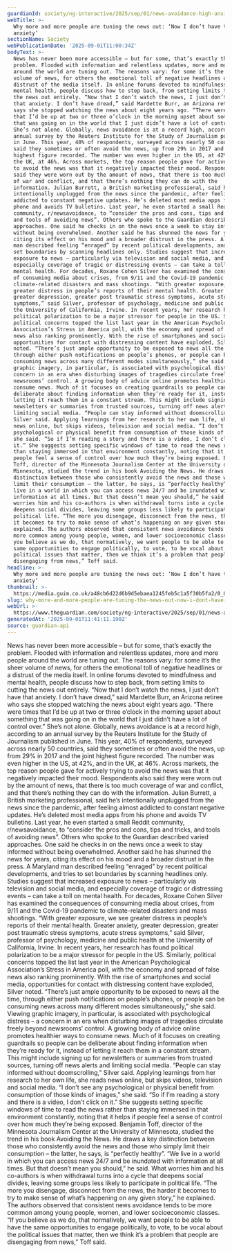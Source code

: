 ```yaml
---
guardianId: society/ng-interactive/2025/sep/01/news-avoidance-high-anxiety
webTitle: >-
  Why more and more people are tuning the news out: ‘Now I don’t have that
  anxiety’
sectionName: Society
webPublicationDate: '2025-09-01T11:00:34Z'
bodyText: >-
  News has never been more accessible – but for some, that’s exactly the
  problem. Flooded with information and relentless updates, more and more people
  around the world are tuning out. The reasons vary: for some it’s the sheer
  volume of news, for others the emotional toll of negative headlines or a
  distrust of the media itself. In online forums devoted to mindfulness and
  mental health, people discuss how to step back, from setting limits to cutting
  the news out entirely. “Now that I don’t watch the news, I just don’t have
  that anxiety. I don’t have dread,” said Mardette Burr, an Arizona retiree who
  says she stopped watching the news about eight years ago. “There were times
  that I’d be up at two or three o’clock in the morning upset about something
  that was going on in the world that I just didn’t have a lot of control over.”
  She’s not alone. Globally, news avoidance is at a record high, according to an
  annual survey by the Reuters Institute for the Study of Journalism published
  in June. This year, 40% of respondents, surveyed across nearly 50 countries,
  said they sometimes or often avoid the news, up from 29% in 2017 and the joint
  highest figure recorded. The number was even higher in the US, at 42%, and in
  the UK, at 46%. Across markets, the top reason people gave for actively trying
  to avoid the news was that it negatively impacted their mood. Respondents also
  said they were worn out by the amount of news, that there is too much coverage
  of war and conflict, and that there’s nothing they can do with the
  information. Julian Burrett, a British marketing professional, said he’s
  intentionally unplugged from the news since the pandemic, after feeling almost
  addicted to constant negative updates. He’s deleted most media apps from his
  phone and avoids TV bulletins. Last year, he even started a small Reddit
  community, r/newsavoidance, to “consider the pros and cons, tips and tricks,
  and tools of avoiding news”. Others who spoke to the Guardian described varied
  approaches. One said he checks in on the news once a week to stay informed
  without being overwhelmed. Another said he has shunned the news for years,
  citing its effect on his mood and a broader distrust in the press. A Maryland
  man described feeling “enraged” by recent political developments, and tries to
  set boundaries by scanning headlines only. Studies suggest that increased
  exposure to news – particularly via television and social media, and
  especially coverage of tragic or distressing events – can take a toll on
  mental health. For decades, Roxane Cohen Silver has examined the consequences
  of consuming media about crises, from 9/11 and the Covid-19 pandemic to
  climate-related disasters and mass shootings. “With greater exposure, we see
  greater distress in people’s reports of their mental health. Greater anxiety,
  greater depression, greater post traumatic stress symptoms, acute stress
  symptoms,” said Silver, professor of psychology, medicine and public health at
  the University of California, Irvine. In recent years, her research has found
  political polarization to be a major stressor for people in the US. Similarly,
  political concerns topped the list last year in the American Psychological
  Association’s Stress in America poll, with the economy and spread of false
  news also ranking prominently. With the rise of smartphones and social media,
  opportunities for contact with distressing content have exploded, Silver
  noted. “There’s just ample opportunity to be exposed to news all the time,
  through either push notifications on people’s phones, or people can be
  consuming news across many different modes simultaneously,” she said. Viewing
  graphic imagery, in particular, is associated with psychological distress – a
  concern in an era when disturbing images of tragedies circulate freely beyond
  newsrooms’ control. A growing body of advice online promotes healthier ways to
  consume news. Much of it focuses on creating guardrails so people can be
  deliberate about finding information when they’re ready for it, instead of
  letting it reach them in a constant stream. This might include signing up for
  newsletters or summaries from trusted sources, turning off news alerts and
  limiting social media. “People can stay informed without doomscrolling,”
  Silver said. Applying learnings from her research to her own life, she reads
  news online, but skips videos, television and social media. “I don’t see any
  psychological or physical benefit from consumption of those kinds of images,”
  she said. “So if I’m reading a story and there is a video, I don’t click on
  it.” She suggests setting specific windows of time to read the news rather
  than staying immersed in that environment constantly, noting that it helps if
  people feel a sense of control over how much they’re being exposed. Benjamin
  Toff, director of the Minnesota Journalism Center at the University of
  Minnesota, studied the trend in his book Avoiding the News. He draws a key
  distinction between those who consistently avoid the news and those who simply
  limit their consumption – the latter, he says, is “perfectly healthy”. “We
  live in a world in which you can access news 24/7 and be inundated with
  information at all times. But that doesn’t mean you should,” he said. What
  worries him and his co-authors is when withdrawal turns into a cycle that
  deepens social divides, leaving some groups less likely to participate in
  political life. “The more you disengage, disconnect from the news, the harder
  it becomes to try to make sense of what’s happening on any given story,” he
  explained. The authors observed that consistent news avoidance tends to be
  more common among young people, women, and lower socioeconomic classes. “If
  you believe as we do, that normatively, we want people to be able to have the
  same opportunities to engage politically, to vote, to be vocal about the
  political issues that matter, then we think it’s a problem that people are
  disengaging from news,” Toff said.
headline: >-
  Why more and more people are tuning the news out: ‘Now I don’t have that
  anxiety’
thumbnail: >-
  https://media.guim.co.uk/a48cb6d22d6b9d5ebaea1245feb5c1a5f30b5fa2/0_0_1384_1107/500.jpg
slug: why-more-and-more-people-are-tuning-the-news-out-now-i-dont-have-that-anxiety
webUrl: >-
  https://www.theguardian.com/society/ng-interactive/2025/sep/01/news-avoidance-high-anxiety
generatedAt: '2025-09-01T11:41:11.190Z'
source: guardian-api
---
```

News has never been more accessible – but for some, that’s exactly the problem. Flooded with information and relentless updates, more and more people around the world are tuning out. The reasons vary: for some it’s the sheer volume of news, for others the emotional toll of negative headlines or a distrust of the media itself. In online forums devoted to mindfulness and mental health, people discuss how to step back, from setting limits to cutting the news out entirely. “Now that I don’t watch the news, I just don’t have that anxiety. I don’t have dread,” said Mardette Burr, an Arizona retiree who says she stopped watching the news about eight years ago. “There were times that I’d be up at two or three o’clock in the morning upset about something that was going on in the world that I just didn’t have a lot of control over.” She’s not alone. Globally, news avoidance is at a record high, according to an annual survey by the Reuters Institute for the Study of Journalism published in June. This year, 40% of respondents, surveyed across nearly 50 countries, said they sometimes or often avoid the news, up from 29% in 2017 and the joint highest figure recorded. The number was even higher in the US, at 42%, and in the UK, at 46%. Across markets, the top reason people gave for actively trying to avoid the news was that it negatively impacted their mood. Respondents also said they were worn out by the amount of news, that there is too much coverage of war and conflict, and that there’s nothing they can do with the information. Julian Burrett, a British marketing professional, said he’s intentionally unplugged from the news since the pandemic, after feeling almost addicted to constant negative updates. He’s deleted most media apps from his phone and avoids TV bulletins. Last year, he even started a small Reddit community, r/newsavoidance, to “consider the pros and cons, tips and tricks, and tools of avoiding news”. Others who spoke to the Guardian described varied approaches. One said he checks in on the news once a week to stay informed without being overwhelmed. Another said he has shunned the news for years, citing its effect on his mood and a broader distrust in the press. A Maryland man described feeling “enraged” by recent political developments, and tries to set boundaries by scanning headlines only. Studies suggest that increased exposure to news – particularly via television and social media, and especially coverage of tragic or distressing events – can take a toll on mental health. For decades, Roxane Cohen Silver has examined the consequences of consuming media about crises, from 9/11 and the Covid-19 pandemic to climate-related disasters and mass shootings. “With greater exposure, we see greater distress in people’s reports of their mental health. Greater anxiety, greater depression, greater post traumatic stress symptoms, acute stress symptoms,” said Silver, professor of psychology, medicine and public health at the University of California, Irvine. In recent years, her research has found political polarization to be a major stressor for people in the US. Similarly, political concerns topped the list last year in the American Psychological Association’s Stress in America poll, with the economy and spread of false news also ranking prominently. With the rise of smartphones and social media, opportunities for contact with distressing content have exploded, Silver noted. “There’s just ample opportunity to be exposed to news all the time, through either push notifications on people’s phones, or people can be consuming news across many different modes simultaneously,” she said. Viewing graphic imagery, in particular, is associated with psychological distress – a concern in an era when disturbing images of tragedies circulate freely beyond newsrooms’ control. A growing body of advice online promotes healthier ways to consume news. Much of it focuses on creating guardrails so people can be deliberate about finding information when they’re ready for it, instead of letting it reach them in a constant stream. This might include signing up for newsletters or summaries from trusted sources, turning off news alerts and limiting social media. “People can stay informed without doomscrolling,” Silver said. Applying learnings from her research to her own life, she reads news online, but skips videos, television and social media. “I don’t see any psychological or physical benefit from consumption of those kinds of images,” she said. “So if I’m reading a story and there is a video, I don’t click on it.” She suggests setting specific windows of time to read the news rather than staying immersed in that environment constantly, noting that it helps if people feel a sense of control over how much they’re being exposed. Benjamin Toff, director of the Minnesota Journalism Center at the University of Minnesota, studied the trend in his book Avoiding the News. He draws a key distinction between those who consistently avoid the news and those who simply limit their consumption – the latter, he says, is “perfectly healthy”. “We live in a world in which you can access news 24/7 and be inundated with information at all times. But that doesn’t mean you should,” he said. What worries him and his co-authors is when withdrawal turns into a cycle that deepens social divides, leaving some groups less likely to participate in political life. “The more you disengage, disconnect from the news, the harder it becomes to try to make sense of what’s happening on any given story,” he explained. The authors observed that consistent news avoidance tends to be more common among young people, women, and lower socioeconomic classes. “If you believe as we do, that normatively, we want people to be able to have the same opportunities to engage politically, to vote, to be vocal about the political issues that matter, then we think it’s a problem that people are disengaging from news,” Toff said.
